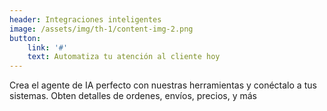 ```yaml
---
header: Integraciones inteligentes
image: /assets/img/th-1/content-img-2.png
button: 
    link: '#'
    text: Automatiza tu atención al cliente hoy
---
```

Crea el agente de IA perfecto con nuestras herramientas y conéctalo a tus sistemas. Obten detalles de ordenes, envíos, precios, y más